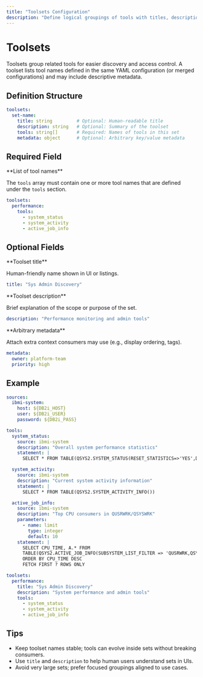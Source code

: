 ```yaml
---
title: "Toolsets Configuration"
description: "Define logical groupings of tools with titles, descriptions, and metadata."
---
```


# Toolsets

Toolsets group related tools for easier discovery and access control. A toolset lists tool names defined in the same YAML configuration (or merged configurations) and may include descriptive metadata.

## Definition Structure

```yaml
toolsets:
  set-name:
    title: string         # Optional: Human-readable title
    description: string   # Optional: Summary of the toolset
    tools: string[]       # Required: Names of tools in this set
    metadata: object      # Optional: Arbitrary key/value metadata
```

## Required Field

<ParamField path="tools" type="array" required>
  **List of tool names**
  
  The `tools` array must contain one or more tool names that are defined under the `tools` section.
  
  ```yaml
  toolsets:
    performance:
      tools:
        - system_status
        - system_activity
        - active_job_info
  ```
</ParamField>

## Optional Fields

<ParamField path="title" type="string">
  **Toolset title**
  
  Human-friendly name shown in UI or listings.
  
  ```yaml
  title: "Sys Admin Discovery"
  ```
</ParamField>

<ParamField path="description" type="string">
  **Toolset description**
  
  Brief explanation of the scope or purpose of the set.
  
  ```yaml
  description: "Performance monitoring and admin tools"
  ```
</ParamField>

<ParamField path="metadata" type="object">
  **Arbitrary metadata**
  
  Attach extra context consumers may use (e.g., display ordering, tags).
  
  ```yaml
  metadata:
    owner: platform-team
    priority: high
  ```
</ParamField>

## Example

```yaml
sources:
  ibmi-system:
    host: ${DB2i_HOST}
    user: ${DB2i_USER}
    password: ${DB2i_PASS}

tools:
  system_status:
    source: ibmi-system
    description: "Overall system performance statistics"
    statement: |
      SELECT * FROM TABLE(QSYS2.SYSTEM_STATUS(RESET_STATISTICS=>'YES',DETAILED_INFO=>'ALL')) X

  system_activity:
    source: ibmi-system
    description: "Current system activity information"
    statement: |
      SELECT * FROM TABLE(QSYS2.SYSTEM_ACTIVITY_INFO())

  active_job_info:
    source: ibmi-system
    description: "Top CPU consumers in QUSRWRK/QSYSWRK"
    parameters:
      - name: limit
        type: integer
        default: 10
    statement: |
      SELECT CPU_TIME, A.* FROM 
      TABLE(QSYS2.ACTIVE_JOB_INFO(SUBSYSTEM_LIST_FILTER => 'QUSRWRK,QSYSWRK')) A 
      ORDER BY CPU_TIME DESC 
      FETCH FIRST ? ROWS ONLY

toolsets:
  performance:
    title: "Sys Admin Discovery"
    description: "System performance and admin tools"
    tools:
      - system_status
      - system_activity
      - active_job_info
```

## Tips

- Keep toolset names stable; tools can evolve inside sets without breaking consumers.
- Use `title` and `description` to help human users understand sets in UIs.
- Avoid very large sets; prefer focused groupings aligned to use cases.

